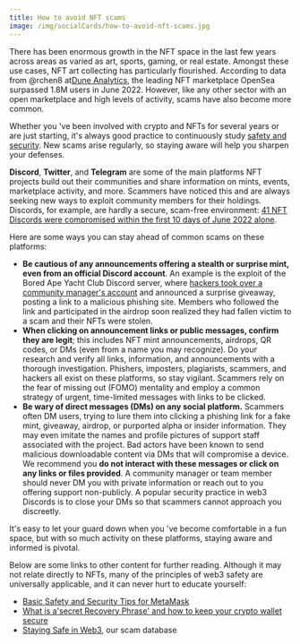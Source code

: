 ```yaml
---
title: How to avoid NFT scams
image: /img/socialCards/how-to-avoid-nft-scams.jpg
---
```



<CustomLayout />

There has been enormous growth in the NFT space in the last few years across areas as varied as art, sports, gaming, or real estate. Amongst these use cases, NFT art collecting has particularly flourished. According to data from @rchen8 at[Dune Analytics](https://dune.com/rchen8/opensea), the leading NFT marketplace OpenSea surpassed 1.8M users in June 2022. However, like any other sector with an open marketplace and high levels of activity, scams have also become more common.

Whether you 've been involved with crypto and NFTs for several years or are just starting, it's always good practice to continuously study [safety and security](/privacy-and-security/basic-safety-and-security-tips-for-metamask). New scams arise regularly, so staying aware will help you sharpen your defenses.

**Discord**, **Twitter**, and **Telegram** are some of the main platforms NFT projects build out their communities and share information on mints, events, marketplace activity, and more. Scammers have noticed this and are always seeking new ways to exploit community members for their holdings. Discords, for example, are hardly a secure, scam-free environment: [41 NFT Discords were compromised within the first 10 days of June 2022 alone](https://twitter.com/NFTherder/status/1538228794024251395?s=20&t=UFMAMsGLyXO4y0D-3u0GAw).

Here are some ways you can stay ahead of common scams on these platforms:

- **Be cautious of any announcements offering a stealth or surprise mint, even from an official Discord account**. An example is the exploit of the Bored Ape Yacht Club Discord server, where [hackers took over a community manager's account](https://mashable.com/article/bored-ape-yacht-club-hacked-again) and announced a surprise giveaway, posting a link to a malicious phishing site. Members who followed the link and participated in the airdrop soon realized they had fallen victim to a scam and their NFTs were stolen.
- **When clicking on announcement links or public messages, confirm they are legit**; this includes NFT mint announcements, airdrops, QR codes, or DMs (even from a name you may recognize). Do your research and verify all links, information, and announcements with a thorough investigation. Phishers, imposters, plagiarists, scammers, and hackers all exist on these platforms, so stay vigilant. Scammers rely on the fear of missing out (FOMO) mentality and employ a common strategy of urgent, time-limited messages with links to be clicked.
- **Be wary of direct messages (DMs) on any social platform.** Scammers often DM users, trying to lure them into clicking a phishing link for a fake mint, giveaway, airdrop, or purported alpha or insider information. They may even imitate the names and profile pictures of support staff associated with the project. Bad actors have been known to send malicious downloadable content via DMs that will compromise a device. We recommend you **do not interact with these messages or click on any links or files provided**. A community manager or team member should never DM you with private information or reach out to you offering support non-publicly. A popular security practice in web3 Discords is to close your DMs so that scammers cannot approach you discreetly.

It's easy to let your guard down when you 've become comfortable in a fun space, but with so much activity on these platforms, staying aware and informed is pivotal.

Below are some links to other content for further reading. Although it may not relate directly to NFTs, many of the principles of web3 safety are universally applicable, and it can never hurt to educate yourself:

- [Basic Safety and Security Tips for MetaMask](/privacy-and-security/basic-safety-and-security-tips-for-metamask)
- [What is a'secret Recovery Phrase' and how to keep your crypto wallet secure](/privacy-and-security/what-is-a-secret-recovery-phrase-and-how-to-keep-your-crypto-wallet-secure)
- [Staying Safe in Web3](/privacy-and-security/staying-safe-in-web3/), our scam database
